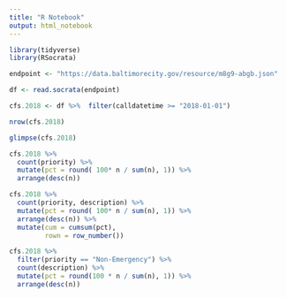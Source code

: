 ```yaml
---
title: "R Notebook"
output: html_notebook
---
```


```r
library(tidyverse)
library(RSocrata)
```


```r
endpoint <- "https://data.baltimorecity.gov/resource/m8g9-abgb.json"
```

```r
df <- read.socrata(endpoint)

cfs.2018 <- df %>%  filter(calldatetime >= "2018-01-01")
```

```r
nrow(cfs.2018)
```

```r
glimpse(cfs.2018)
```

```r
cfs.2018 %>% 
  count(priority) %>%
  mutate(pct = round( 100* n / sum(n), 1)) %>%
  arrange(desc(n))
```

```r
cfs.2018 %>% 
  count(priority, description) %>%
  mutate(pct = round( 100* n / sum(n), 1)) %>%
  arrange(desc(n)) %>%
  mutate(cum = cumsum(pct),
         rown = row_number())
```

```r
cfs.2018 %>% 
  filter(priority == "Non-Emergency") %>%
  count(description) %>%
  mutate(pct = round(100 * n / sum(n), 1)) %>%
  arrange(desc(n))
```


